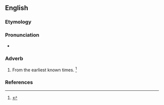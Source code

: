 ==English==

===Etymology===
{{suffix|aboriginal|ly|lang=en}}

===Pronunciation===
* {{a|US}} {{IPA|/ˌæb.əˌɹɪd͡ʒ.n̩.ə.li/|/ˌæb.əˌɹɪd͡ʒ.ɪn.ə.li/|lang=en}}

===Adverb===
{{en-adv|-}}

# From the earliest known times. {{defdate|First attested in the early 19th century.}}<ref>{{R:SOED5|page=6}}</ref>

===References===
<references/>